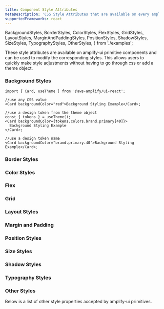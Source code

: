 ```yaml
---
title: Component Style Attributes
metaDescription: 'CSS Style Attributes that are available on every amplify-ui component'
supportedFrameworks: react
---
```


  BackgroundStyles,
  BorderStyles,
  ColorStyles,
  FlexStyles,
  GridStyles,
  LayoutStyles,
  MarginAndPaddingStyles,
  PositionStyles,
  ShadowStyles,
  SizeStyles,
  TypographyStyles,
  OtherStyles,
} from './examples';

These style attributes are available on amplify-ui primitive components and can be used to modify the corresponding styles. This allows users to quickly make style adjustments without having to go through css or add a theme object.

### Background Styles

<ExampleCode>

```tsx
import { Card, useTheme } from '@aws-amplify/ui-react';

//use any CSS value
<Card backgroundColor="red">Background Styling Example</Card>;

//use a design token from the theme object
const { tokens } = useTheme();
<Card backgroundColor={tokens.colors.brand.primary[40]}>
  Background Styling Example
</Card>;

//use a design token name
<Card backgroundColor="brand.primary.40">Background Styling Example</Card>;
```

</ExampleCode>

<BackgroundStyles />

### Border Styles

<BorderStyles />

### Color Styles

<ColorStyles />

### Flex

<FlexStyles />

### Grid

<GridStyles />

### Layout Styles

<LayoutStyles />

### Margin and Padding

<MarginAndPaddingStyles />

### Position Styles

<PositionStyles />

### Size Styles

<SizeStyles />

### Shadow Styles

<ShadowStyles />

### Typography Styles

<TypographyStyles />

### Other Styles

Below is a list of other style properties accepted by amplify-ui primitives.

<OtherStyles />

